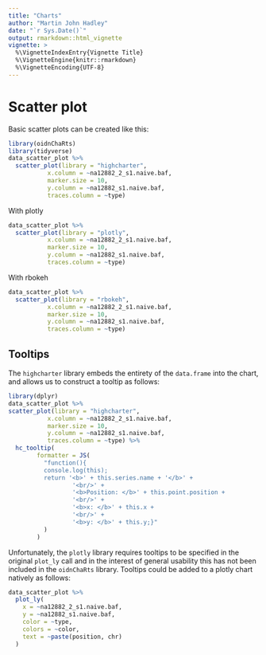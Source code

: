 ```yaml
---
title: "Charts"
author: "Martin John Hadley"
date: "`r Sys.Date()`"
output: rmarkdown::html_vignette
vignette: >
  %\VignetteIndexEntry{Vignette Title}
  %\VignetteEngine{knitr::rmarkdown}
  %\VignetteEncoding{UTF-8}
---
```


<!-- ANY PACKAGES USED HERE MUST BE LOADED IN THE DESCRIPTION FILE AS WELL !-->

# Scatter plot

Basic scatter plots can be created like this:

```r
library(oidnChaRts)
library(tidyverse)
data_scatter_plot %>%
  scatter_plot(library = "highcharter",
           x.column = ~na12882_2_s1.naive.baf,
           marker.size = 10,
           y.column = ~na12882_s1.naive.baf,
           traces.column = ~type)
```

With plotly

```r
data_scatter_plot %>%
  scatter_plot(library = "plotly",
           x.column = ~na12882_2_s1.naive.baf,
           marker.size = 10,
           y.column = ~na12882_s1.naive.baf,
           traces.column = ~type)
```

With rbokeh

```r
data_scatter_plot %>%
  scatter_plot(library = "rbokeh",
           x.column = ~na12882_2_s1.naive.baf,
           marker.size = 10,
           y.column = ~na12882_s1.naive.baf,
           traces.column = ~type)
```


## Tooltips

The `highcharter` library embeds the entirety of the `data.frame` into the chart, and allows us to construct a tooltip as follows:

```r
library(dplyr)
data_scatter_plot %>%
scatter_plot(library = "highcharter",
           x.column = ~na12882_2_s1.naive.baf,
           marker.size = 10,
           y.column = ~na12882_s1.naive.baf,
           traces.column = ~type) %>%
  hc_tooltip(
        formatter = JS(
          "function(){
          console.log(this);
          return '<b>' + this.series.name + '</b>' + 
                  '<br/>' +
                  '<b>Position: </b>' + this.point.position +
                  '<br/>' +
                  '<b>x: </b>' + this.x +
                  '<br/>' +
                  '<b>y: </b>' + this.y;}"
          )
        ) 
```

Unfortunately, the `plotly` library requires tooltips to be specified in the original `plot_ly` call and in the interest of general usability this has not been included in the `oidnChaRts` library. Tooltips could be added to a plotly chart natively as follows:

```r
data_scatter_plot %>%
  plot_ly(
    x = ~na12882_2_s1.naive.baf,
    y = ~na12882_s1.naive.baf,
    color = ~type,
    colors = ~color,
    text = ~paste(position, chr)
  )
```

